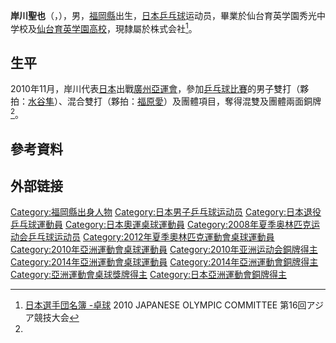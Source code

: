 {{noteTA|G1=Table Tennis}}
{{Infobox 乒乓球
| playername = 岸川聖也
| image = Mondial Ping - Men's Doubles - Semifinals - 40.jpg
| imagesize = 200px
| caption = [[2013年世界乒乓球錦標賽|2013年世界乒乓球錦標賽]]
| fullname =
| nicknames =
| nationality ={{JPN}}
| residence =
| deathdate =
| deathplace =
| playingstyle=
| equipment =
| hrank=[[ITTF|ITTF]]第16名 (2011年12月)<ref>{{cite web |url=http://www.ittf.com/ittf_ranking/world_ranking_per_name.asp?FormName=Search&FormAction=search&s_vName=KISHIKAWA+Seiya&s_Gender=M&Siniors=1&U18=&U21=&U15= |title=World ranking Record for KISHIKAWA Seiya (JPN) |publisher=ITTF |accessdate=2011-05-14 |deadurl=yes |archiveurl=https://web.archive.org/web/20160306084817/http://www.ittf.com/ittf_ranking/world_ranking_per_name.asp?FormName=Search&FormAction=search&s_vName=KISHIKAWA+Seiya&s_Gender=M&Siniors=1&U18=&U21=&U15= |archivedate=2016-03-06 }}{{en}}</ref>
| club = スヴェンソン
| birthdate ={{birth_date_and_age|1987|5|21}}<ref name="廣州亞運">{{Cite web |url=http://www.gz2010.cn/info/CHN_CHN/ZB/ZBB101A_TT@@@@@@@@@@@@@@@CHN_number=231305.html |title=2010年廣州亞運會官方網站 乒乓球 - 岸川圣也 - 简历 |access-date=2011-05-14 |archive-date=2010-11-20 |archive-url=https://web.archive.org/web/20101120053012/http://www.gz2010.cn/info/CHN_CHN/ZB/ZBB101A_TT@@@@@@@@@@@@@@@CHN_number=231305.html |dead-url=no }}</ref>
| birthplace ={{JPN}}[[福岡縣|福岡縣]][[北九州市|北九州市]][[八幡西區|八幡西區]]
| height = {{height|m=1.68}}<ref name="廣州亞運"/>
| weight = {{weight|kg=68}}<ref name="廣州亞運"/>
| medaltemplates =
{{MedalSport | 男子[[乒乓球|乒乓球]]}}
{{MedalCountry|{{JPN}}}}
{{MedalCompetition|[[世界乒乓球锦标赛|世界乒乓球锦标赛]]}}
{{MedalBronze|[[2008年世界乒乓球團體錦標賽|2008年 廣州]]|男子團體}}
{{MedalBronze|[[2009年世界乒乓球錦標賽|2009年 橫濱]]|男子双打}}
{{MedalBronze|[[2010年世界乒乓球团体锦标赛|2010年 莫斯科]]|男子團體}}
{{MedalBronze|[[2011年世界乒乓球锦标赛|2011年 鹿特丹]]|混合雙打}}
{{MedalBronze|[[2012年世界乒乓球團體錦標賽|2012年 多特蒙德]]|男子團體}}
{{MedalBronze|[[2013年世界乒乓球锦标赛|2013年 巴黎]]|男子雙打}}
{{MedalBronze|[[2014年世界乒乓球團體錦標賽|2014年 東京]]|[[2014年世界乒乓球團體錦標賽－男子團體|男子團體]]}}
{{MedalCompetition|[[亞洲運動會|亞洲運動會]]}}
{{MedalBronze|[[2010年亞洲運動會|2010年 廣州]]|[[2010年亞洲運動會乒乓球比賽|混合雙打]]}}
{{MedalBronze|[[2010年亞洲運動會|2010年 廣州]]|[[2010年亞洲運動會乒乓球比賽|男子團體]]}}
{{MedalBronze|[[2014年亞洲運動會|2014年 仁川]]|[[2014年亞洲運動會乒乓球比賽|混合雙打]]}}
{{MedalBronze|[[2014年亞洲運動會|2014年 仁川]]|[[2014年亞洲運動會乒乓球比賽|男子團體]]}}
}}
{{japanese|japanese=岸川 聖也|kana=きしかわ せいや|romaji=Kishikawa Seiya}}

'''岸川聖也'''（{{jpn|j=岸川 聖也|hg=きしかわ せいや|rm=Kishikawa Seiya}}，{{bd|1987年|5月21日|catIdx=MATSUDAIRA}}），男，[[福岡縣|福岡縣]]出生，[[日本|日本]][[乒乓球|乒乓球]]运动员，畢業於仙台育英学園秀光中学校及[[仙台育英学园高等学校|仙台育英学園高校]]，現隸屬於{{lang|ja|スヴェンソン}}株式会社<ref>[http://www.joc.or.jp/int_games/asia/2010/pdf/member/17_tabletennis.pdf 日本選手団名簿 -卓球] {{Wayback|url=http://www.joc.or.jp/int_games/asia/2010/pdf/member/17_tabletennis.pdf |date=20111018002942 }} 2010 JAPANESE OLYMPIC COMMITTEE  第16回アジア競技大会{{ja}}</ref>。

== 生平 ==
2010年11月，岸川代表[[2010年亞洲運動會日本代表團|日本]]出戰[[廣州|廣州]][[2010年亞洲運動會|亞運會]]，參加[[2010年亞洲運動會乒乓球比賽|乒乓球比賽]]的男子雙打（夥拍：[[水谷隼|水谷隼]]）、混合雙打（夥拍：[[福原愛|福原愛]]）及團體項目，奪得混雙及團體兩面銅牌<ref name="廣州亞運"/>。

== 參考資料 ==
{{reflist}}

== 外部链接 ==
{{commonscat|Seiya Kishikawa}}
{{日本乒乓球}}

{{Authority control}}
{{DEFAULTSORT:KISHIKAWA Seiya}}
[[Category:福岡縣出身人物|Category:福岡縣出身人物]]
[[Category:日本男子乒乓球运动员|Category:日本男子乒乓球运动员]]
[[Category:日本退役乒乓球運動員|Category:日本退役乒乓球運動員]]
[[Category:日本奧運桌球運動員|Category:日本奧運桌球運動員]]
[[Category:2008年夏季奥林匹克运动会乒乓球运动员|Category:2008年夏季奥林匹克运动会乒乓球运动员]]
[[Category:2012年夏季奧林匹克運動會桌球運動員|Category:2012年夏季奧林匹克運動會桌球運動員]]
[[Category:2010年亞洲運動會桌球運動員|Category:2010年亞洲運動會桌球運動員]]
[[Category:2010年亚洲运动会銅牌得主|Category:2010年亚洲运动会銅牌得主]]
[[Category:2014年亞洲運動會桌球運動員|Category:2014年亞洲運動會桌球運動員]]
[[Category:2014年亞洲運動會銅牌得主|Category:2014年亞洲運動會銅牌得主]]
[[Category:亞洲運動會桌球獎牌得主|Category:亞洲運動會桌球獎牌得主]]
[[Category:日本亞洲運動會銅牌得主|Category:日本亞洲運動會銅牌得主]]